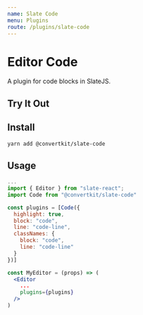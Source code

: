 ```yaml
---
name: Slate Code
menu: Plugins
route: /plugins/slate-code
---
```



# Editor Code

A plugin for code blocks in SlateJS.

## Try It Out

<Editor />

## Install

```bash
yarn add @convertkit/slate-code
```

## Usage

```jsx
...
import { Editor } from "slate-react";
import Code from "@convertkit/slate-code"

const plugins = [Code({
  highlight: true,
  block: "code",
  line: "code-line",
  classNames: {
    block: "code",
    line: "code-line"
  }
})]

const MyEditor = (props) => (
  <Editor
    ...
    plugins={plugins}
  />
)
```
